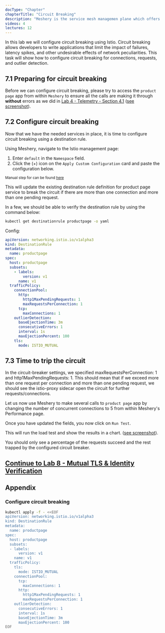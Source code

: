 ```yaml
---
docType: "Chapter"
chapterTitle: "Circuit Breaking"
description: "Meshery is the service mesh managemen plane which offers lifecycle, configuration, and performance management of service meshes and their workloads."
videos: 4
lectures: 12
---
```


In this lab we will configure circuit breaking using Istio. Circuit breaking allows developers to write applications that limit the impact of failures, latency spikes, and other undesirable effects of network peculiarities. This task will show how to configure circuit breaking for connections, requests, and outlier detection.

## 7.1 Preparing for circuit breaking

Before we can configure circuit breaking, please try to access the `product page` app from within `Meshery` to ensure all the calls are making it through **without** errors as we did in [Lab 4 - Telemetry - Section 4.1](../lab-4/README.md) ([see screenshot](https://raw.githubusercontent.com/leecalcote/istio-service-mesh-workshop/feature/blend-in-meshery/lab-7/img/meshery_initial_load_test.png)).

## 7.2 Configure circuit breaking

Now that we have the needed services in place, it is time to configure circuit breaking using a destination rule.

<!-- ```sh
kubectl apply -f - <<EOF
apiVersion: networking.istio.io/v1alpha3
kind: DestinationRule
metadata:
  name: productpage
spec:
  host: productpage
  subsets:
  - labels:
      version: v1
    name: v1
  trafficPolicy:
    connectionPool:
      tcp:
        maxConnections: 1
      http:
        http1MaxPendingRequests: 1
        maxRequestsPerConnection: 1
    outlierDetection:
      consecutiveErrors: 1
      interval: 1s
      baseEjectionTime: 3m
      maxEjectionPercent: 100
EOF
``` -->

Using Meshery, navigate to the Istio management page:

1. Enter `default` in the `Namespace` field.
2. Click the (+) icon on the `Apply Custom Configuration` card and paste the configuration below.

<small>Manual step for can be found [here](#appendix)</small>

This will update the existing destination rule definition for product page service to break the circuit if there are more than one connection and more than one pending request.

In a few, we should be able to verify the destination rule by using the command below:

```sh
kubectl get destinationrule productpage -o yaml
```

Config:

```yaml
apiVersion: networking.istio.io/v1alpha3
kind: DestinationRule
metadata:
  name: productpage
spec:
  host: productpage
  subsets:
    - labels:
        version: v1
      name: v1
  trafficPolicy:
    connectionPool:
      http:
        http1MaxPendingRequests: 1
        maxRequestsPerConnection: 1
      tcp:
        maxConnections: 1
    outlierDetection:
      baseEjectionTime: 3m
      consecutiveErrors: 1
      interval: 1s
      maxEjectionPercent: 100
    tls:
      mode: ISTIO_MUTUAL
```

## 7.3 Time to trip the circuit

In the circuit-breaker settings, we specified maxRequestsPerConnection: 1 and http1MaxPendingRequests: 1. This should mean that if we exceed more than one request per connection and more than one pending request, we should see the istio-proxy sidecar open the circuit for further requests/connections.

Let us now use Meshery to make several calls to `product page` app by changing the number of concurrent connections to 5 from within Meshery's Performance page.

Once you have updated the fields, you now click on `Run Test`.

This will run the load test and show the results in a chart. ([see screenshot](https://raw.githubusercontent.com/leecalcote/istio-service-mesh-workshop/feature/blend-in-meshery/lab-7/img/meshery_cb_load_test.png)).

You should only see a percentage of the requests succeed and the rest trapped by the configured circuit breaker.

## [Continue to Lab 8 - Mutual TLS & Identity Verification](../lab-8/README.md)

## <a name="appendix"></a> Appendix

### Configure circuit breaking

```sh
kubectl apply -f - <<EOF
apiVersion: networking.istio.io/v1alpha3
kind: DestinationRule
metadata:
  name: productpage
spec:
  host: productpage
  subsets:
  - labels:
      version: v1
    name: v1
  trafficPolicy:
    tls:
      mode: ISTIO_MUTUAL
    connectionPool:
      tcp:
        maxConnections: 1
      http:
        http1MaxPendingRequests: 1
        maxRequestsPerConnection: 1
    outlierDetection:
      consecutiveErrors: 1
      interval: 1s
      baseEjectionTime: 3m
      maxEjectionPercent: 100
EOF
```
